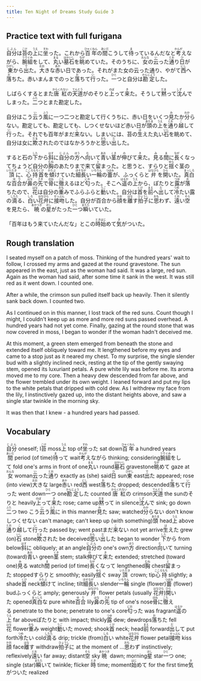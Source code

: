 ```yaml
---
title: Ten Night of Dreams Study Guide 3
---
```


## Practice text with full furigana

<p>
<ruby><rb>自分</rb><rt>じぶん</rt></ruby>は<ruby><rb>苔</rb><rt>こけ</rt></ruby>の<ruby><rb>上</rb><rt>うえ</rt></ruby>に<ruby><rb>坐</rb><rt>すわ</rt></ruby>った。これから<ruby><rb>百年</rb><rt>ひゃくねん</rt></ruby>の<ruby><rb>間</rb><rt>あいだ</rt></ruby>こうして<ruby><rb>待</rb><rt>ま</rt></ruby>っているんだなと<ruby><rb>考</rb><rt>かんが</rt></ruby>えながら、<ruby><rb>腕組</rb><rt>うでぐみ</rt></ruby>をして、<ruby><rb>丸</rb><rt>まる</rt></ruby>い<ruby><rb>墓石</rb><rt>はかいし</rt></ruby>を<ruby><rb>眺</rb><rt>なが</rt></ruby>めていた。そのうちに、<ruby><rb>女</rb><rt>おんな</rt></ruby>の<ruby><rb>云</rb><rt>い</rt></ruby>った<ruby><rb>通</rb><rt>とお</rt></ruby>り<ruby><rb>日</rb><rt>ひ</rt></ruby>が<ruby><rb>東</rb><rt>ひがし</rt></ruby>から<ruby><rb>出</rb><rt>で</rt></ruby>た。<ruby><rb>大</rb><rt>おお</rt></ruby>きな<ruby><rb>赤</rb><rt>あか</rt></ruby>い日であった。それがまた女の云った通り、やがて<ruby><rb>西</rb><rt>にし</rt></ruby>へ<ruby><rb>落</rb><rt>お</rt></ruby>ちた。赤いまんまでのっと<ruby><rb>落</rb><rt>お</rt></ruby>ちて<ruby><rb>行</rb><rt>い</rt></ruby>った。<ruby><rb>一</rb><rt>ひと</rt></ruby>つと自分は<ruby><rb>勘定</rb><rt>かんじょう</rt></ruby>した。
</p>

<p>
しばらくするとまた<ruby><rb>唐紅</rb><rt>からくれない</rt></ruby>の<ruby><rb>天道</rb><rt>てんとう</rt></ruby>がのそりと<ruby><rb>上</rb><rt>のぼ</rt></ruby>って<ruby><rb>来</rb><rt>き</rt></ruby>た。そうして<ruby><rb>黙</rb><rt>だま</rt></ruby>って<ruby><rb>沈</rb><rt>しず</rt></ruby>んでしまった。<ruby><rb>二</rb><rt>ふた</rt></ruby>つとまた勘定した。
</p>

<p>
自分はこう<ruby><rb>云</rb><rt>い</rt></ruby>う<ruby><rb>風</rb><rt>ふう</rt></ruby>に一つ二つと勘定して行くうちに、赤い日をいくつ<ruby><rb>見</rb><rt>み</rt></ruby>たか<ruby><rb>分</rb><rt>わか</rt></ruby>らない。勘定しても、勘定しても、しつくせないほど赤い日が<ruby><rb>頭</rb><rt>あたま</rt></ruby>の<ruby><rb>上</rb><rt>うえ</rt></ruby>を<ruby><rb>通</rb><rt>とお</rt></ruby>り<ruby><rb>越</rb><rt>こ</rt></ruby>して<ruby><rb>行</rb><rt>い</rt></ruby>った。それでも百年がまだ<ruby><rb>来</rb><rt>こ</rt></ruby>ない。しまいには、苔の<ruby><rb>生</rb><rt>は</rt></ruby>えた丸い<ruby><rb>石</rb><rt>いし</rt></ruby>を眺めて、自分は女に<ruby><rb>欺</rb><rt>だま</rt></ruby>されたのではなかろうかと<ruby><rb>思</rb><rt>おも</rt></ruby>い<ruby><rb>出</rb><rt>だ</rt></ruby>した。
</p>

<p>
すると石の<ruby><rb>下</rb><rt>した</rt></ruby>から<ruby><rb>斜</rb><rt>はす</rt></ruby>に<ruby><rb>自分</rb><rt>じぶん</rt></ruby>の<ruby><rb>方</rb><rt>ほう</rt></ruby>へ<ruby><rb>向</rb><rt>む</rt></ruby>いて<ruby><rb>青</rb><rt>あお</rt></ruby>い<ruby><rb>茎</rb><rt>くき</rt></ruby>が<ruby><rb>伸</rb><rt>の</rt></ruby>びて<ruby><rb>来</rb><rt>き</rt></ruby>た。<ruby><rb>見</rb><rt>み</rt></ruby>る<ruby><rb>間</rb><rt>ま</rt></ruby>に<ruby><rb>長</rb><rt>なが</rt></ruby>くなってちょうど自分の<ruby><rb>胸</rb><rt>むね</rt></ruby>のあたりまで来て<ruby><rb>留</rb><rt>と</rt></ruby>まった。と思うと、すらりと<ruby><rb>揺</rb><rt>ゆら</rt></ruby>ぐ茎の<ruby><rb>頂</rb><rt>いただき</rt></ruby>に、<ruby><rb>心持</rb><rt>こころもち</rt></ruby><ruby><rb>首</rb><rt>くび</rt></ruby>を<ruby><rb>傾</rb><rt>かたぶ</rt></ruby>けていた<ruby><rb>細長</rb><rt>ほそなが</rt></ruby>い<ruby><rb>一輪</rb><rt>いちりん</rt></ruby>の<ruby><rb>蕾</rb><rt>つぼみ</rt></ruby>が、ふっくらと<ruby><rb>弁</rb><rt>はなびら</rt></ruby>を<ruby><rb>開</rb><rt>ひら</rt></ruby>いた。<ruby><rb>真白</rb><rt>まっしろ</rt></ruby>な<ruby><rb>百合</rb><rt>ゆり</rt></ruby>が<ruby><rb>鼻</rb><rt>はな</rt></ruby>の<ruby><rb>先</rb><rt>さき</rt></ruby>で<ruby><rb>骨</rb><rt>ほね</rt></ruby>に<ruby><rb>徹</rb><rt>こた</rt></ruby>えるほど<ruby><rb>匂</rb><rt>にお</rt></ruby>った。そこへ<ruby><rb>遥</rb><rt>はるか</rt></ruby>の<ruby><rb>上</rb><rt>うえ</rt></ruby>から、ぽたりと<ruby><rb>露</rb><rt>つゆ</rt></ruby>が<ruby><rb>落</rb><rt>お</rt></ruby>ちたので、<ruby><rb>花</rb><rt>はな</rt></ruby>は自分の<ruby><rb>重</rb><rt>おも</rt></ruby>みでふらふらと<ruby><rb>動</rb><rt>うご</rt></ruby>いた。自分は<ruby><rb>首</rb><rt>くび</rt></ruby>を<ruby><rb>前</rb><rt>まえ</rt></ruby>へ<ruby><rb>出</rb><rt>だ</rt></ruby>して<ruby><rb>冷</rb><rt>つめ</rt></ruby>たい露の<ruby><rb>滴</rb><rt>したた</rt></ruby>る、<ruby><rb>白</rb><rt>しろ</rt></ruby>い<ruby><rb>花弁</rb><rt>はなびら</rt></ruby>に<ruby><rb>接吻</rb><rt>せっぷん</rt></ruby>した。自分が百合から<ruby><rb>顔</rb><rt>かお</rt></ruby>を<ruby><rb>離</rb><rt>はな</rt></ruby>す<ruby><rb>拍子</rb><rt>ひょうし</rt></ruby>に<ruby><rb>思</rb><rt>おも</rt></ruby>わず、<ruby><rb>遠</rb><rt>とお</rt></ruby>い<ruby><rb>空</rb><rt>そら</rt></ruby>を見たら、<ruby><rb>暁</rb><rt>あかつき</rt></ruby>の<ruby><rb>星</rb><rt>ほし</rt></ruby>がたった<ruby><rb>一</rb><rt>ひと</rt></ruby>つ<ruby><rb>瞬</rb><rt>またた</rt></ruby>いていた。
</p>

<p>
「百年はもう来ていたんだな」とこの<ruby><rb>時</rb><rt>とき</rt></ruby><ruby><rb>始</rb><rt>はじ</rt></ruby>めて<ruby><rb>気</rb><rt>き</rt></ruby>がついた。
</p>


## Rough translation

I seated myself on a patch of moss. Thinking of the hundred years' wait to follow, I crossed my arms and gazed at the round gravestone. The sun appeared in the east, just as the woman had said. It was a large, red sun. Again as the woman had said, after some time it sank in the west. It was still red as it went down. I counted one.

After a while, the crimson sun pulled itself back up heavily. Then it silently sank back down. I counted two.

As I continued on in this manner, I lost track of the red suns. Count though I might, I couldn't keep up as more and more red suns passed overhead. A hundred years had not yet come. Finally, gazing at the round stone that was now covered in moss, I began to wonder if the woman hadn't deceived me.

At this moment, a green stem emerged from beneath the stone and extended itself obliquely toward me. It lengthened before my eyes and came to a stop just as it neared my chest. To my surprise, the single slender bud with a slightly inclined neck, resting at the tip of the gently swaying stem, opened its luxuriant petals. A pure white lily was before me. Its aroma moved me to my core. Then a heavy dew descended from far above, and the flower trembled under its own weight. I leaned forward and put my lips to the white petals that dripped with cold dew. As I withdrew my face from the lily, I instinctively gazed up, into the distant heights above, and saw a single star twinkle in the morning sky.

It was then that I knew - a hundred years had passed.                          


## Vocabulary

<p>
<span class="vocabstudy"><ruby><rb>自分</rb><rt>じぶん</rt></ruby>&nbsp;oneself; I</span><span class="vocabstudy"><ruby><rb>苔</rb><rt>こけ</rt></ruby>&nbsp;moss</span><span class="vocabstudy"><ruby><rb>上</rb><rt>うえ</rt></ruby>&nbsp;top of</span><span class="vocabstudy"><ruby><rb>坐</rb><rt>すわ</rt></ruby>った&nbsp;sat down</span><span class="vocabstudy"><ruby><rb>百年</rb><rt>ひゃくねん</rt></ruby>&nbsp;a hundred years</span><span class="vocabstudy"><ruby><rb>間</rb><rt>あいだ</rt></ruby>&nbsp;period (of time)</span><span class="vocabstudy"><ruby><rb>待</rb><rt>ま</rt></ruby>って&nbsp;wait</span><span class="vocabstudy"><ruby><rb>考</rb><rt>かんが</rt></ruby>えながら&nbsp;thinking; considering</span><span class="vocabstudy"><ruby><rb>腕組</rb><rt>うでぐみ</rt></ruby>をして&nbsp;fold one's arms in front of one</span><span class="vocabstudy"><ruby><rb>丸</rb><rt>まる</rt></ruby>い&nbsp;round</span><span class="vocabstudy"><ruby><rb>墓石</rb><rt>はかいし</rt></ruby>&nbsp;gravestone</span><span class="vocabstudy"><ruby><rb>眺</rb><rt>なが</rt></ruby>めて&nbsp;gaze at</span><span class="vocabstudy"><ruby><rb>女</rb><rt>おんな</rt></ruby>&nbsp;woman</span><span class="vocabstudy"><ruby><rb>云</rb><rt>い</rt></ruby>った<ruby><rb>通</rb><rt>とお</rt></ruby>り&nbsp;exactly as (she) said</span><span class="vocabstudy"><ruby><rb>日</rb><rt>ひ</rt></ruby>&nbsp;sun</span><span class="vocabstudy"><ruby><rb>東</rb><rt>ひがし</rt></ruby>&nbsp;east</span><span class="vocabstudy"><ruby><rb>出</rb><rt>で</rt></ruby>た&nbsp;appeared; rose (into view)</span><span class="vocabstudy"><ruby><rb>大</rb><rt>おお</rt></ruby>きな&nbsp;large</span><span class="vocabstudy"><ruby><rb>赤</rb><rt>あか</rt></ruby>い&nbsp;red</span><span class="vocabstudy"><ruby><rb>西</rb><rt>にし</rt></ruby>&nbsp;west</span><span class="vocabstudy"><ruby><rb>落</rb><rt>お</rt></ruby>ちた&nbsp;dropped; descended</span><span class="vocabstudy"><ruby><rb>落</rb><rt>お</rt></ruby>ちて<ruby><rb>行</rb><rt>い</rt></ruby>った&nbsp;went down</span><span class="vocabstudy"><ruby><rb>一</rb><rt>ひと</rt></ruby>つ&nbsp;one</span><span class="vocabstudy"><ruby><rb>勘定</rb><rt>かんじょう</rt></ruby>した&nbsp;counted</span>
<span class="vocabstudy"><ruby><rb>唐紅</rb><rt>からくれない</rt></ruby>の&nbsp;crimson</span><span class="vocabstudy"><ruby><rb>天道</rb><rt>てんとう</rt></ruby>&nbsp;the sun</span><span class="vocabstudy">のそりと&nbsp;heavily</span><span class="vocabstudy"><ruby><rb>上</rb><rt>のぼ</rt></ruby>って<ruby><rb>来</rb><rt>き</rt></ruby>た&nbsp;rose; came up</span><span class="vocabstudy"><ruby><rb>黙</rb><rt>だま</rt></ruby>って&nbsp;in silence</span><span class="vocabstudy"><ruby><rb>沈</rb><rt>しず</rt></ruby>んで&nbsp;sink; go down</span><span class="vocabstudy"><ruby><rb>二</rb><rt>ふた</rt></ruby>つ&nbsp;two</span>
<span class="vocabstudy">こう<ruby><rb>云</rb><rt>い</rt></ruby>う<ruby><rb>風</rb><rt>ふう</rt></ruby>に&nbsp;in this manner</span><span class="vocabstudy"><ruby><rb>見</rb><rt>み</rt></ruby>た&nbsp;saw; watched</span><span class="vocabstudy"><ruby><rb>分</rb><rt>わか</rt></ruby>らない&nbsp;don't know</span><span class="vocabstudy">しつくせない&nbsp;can't manage; can't keep up (with something)</span><span class="vocabstudy"><ruby><rb>頭</rb><rt>あたま</rt></ruby>&nbsp;head</span><span class="vocabstudy"><ruby><rb>上</rb><rt>うえ</rt></ruby>&nbsp;above</span><span class="vocabstudy"><ruby><rb>通</rb><rt>とお</rt></ruby>り<ruby><rb>越</rb><rt>こ</rt></ruby>して<ruby><rb>行</rb><rt>い</rt></ruby>った&nbsp;passed by; went past</span><span class="vocabstudy">まだ<ruby><rb>来</rb><rt>こ</rt></ruby>ない&nbsp;not yet arrive</span><span class="vocabstudy"><ruby><rb>生</rb><rt>は</rt></ruby>えた&nbsp;grew (on)</span><span class="vocabstudy"><ruby><rb>石</rb><rt>いし</rt></ruby>&nbsp;stone</span><span class="vocabstudy"><ruby><rb>欺</rb><rt>だま</rt></ruby>された&nbsp;be deceived</span><span class="vocabstudy"><ruby><rb>思</rb><rt>おも</rt></ruby>い<ruby><rb>出</rb><rt>だ</rt></ruby>した&nbsp;began to wonder</span>
<span class="vocabstudy"><ruby><rb>下</rb><rt>した</rt></ruby>から&nbsp;from below</span><span class="vocabstudy"><ruby><rb>斜</rb><rt>はす</rt></ruby>に&nbsp;obliquely; at an angle</span><span class="vocabstudy"><ruby><rb>自分</rb><rt>じぶん</rt></ruby>の&nbsp;one's own</span><span class="vocabstudy"><ruby><rb>方</rb><rt>ほう</rt></ruby>&nbsp;direction</span><span class="vocabstudy"><ruby><rb>向</rb><rt>む</rt></ruby>いて&nbsp;turning (toward)</span><span class="vocabstudy"><ruby><rb>青</rb><rt>あお</rt></ruby>い&nbsp;green</span><span class="vocabstudy"><ruby><rb>茎</rb><rt>くき</rt></ruby>&nbsp;stem; stalk</span><span class="vocabstudy"><ruby><rb>伸</rb><rt>の</rt></ruby>びて<ruby><rb>来</rb><rt>き</rt></ruby>た&nbsp;extended; stretched (toward one)</span><span class="vocabstudy"><ruby><rb>見</rb><rt>み</rt></ruby>る&nbsp;watch</span><span class="vocabstudy"><ruby><rb>間</rb><rt>ま</rt></ruby>&nbsp;period (of time)</span><span class="vocabstudy"><ruby><rb>長</rb><rt>なが</rt></ruby>くなって&nbsp;lengthened</span><span class="vocabstudy"><ruby><rb>胸</rb><rt>むね</rt></ruby>&nbsp;chest</span><span class="vocabstudy"><ruby><rb>留</rb><rt>と</rt></ruby>まった&nbsp;stopped</span><span class="vocabstudy">すらりと&nbsp;smoothly; easily</span><span class="vocabstudy"><ruby><rb>揺</rb><rt>ゆら</rt></ruby>ぐ&nbsp;sway</span><span class="vocabstudy"><ruby><rb>頂</rb><rt>いただき</rt></ruby>&nbsp;crown; tip</span><span class="vocabstudy"><ruby><rb>心持</rb><rt>こころもち</rt></ruby>&nbsp;slightly; a shade</span><span class="vocabstudy"><ruby><rb>首</rb><rt>くび</rt></ruby>&nbsp;neck</span><span class="vocabstudy"><ruby><rb>傾</rb><rt>かたぶ</rt></ruby>けて&nbsp;incline; tilt</span><span class="vocabstudy"><ruby><rb>細長</rb><rt>ほそなが</rt></ruby>い&nbsp;slender</span><span class="vocabstudy"><ruby><rb>一輪</rb><rt>いちりん</rt></ruby>&nbsp;single (flower)</span><span class="vocabstudy"><ruby><rb>蕾</rb><rt>つぼみ</rt></ruby>&nbsp;(flower) bud</span><span class="vocabstudy">ふっくらと&nbsp;amply; generously</span><span class="vocabstudy"><ruby><rb>弁</rb><rt>はなびら</rt></ruby>&nbsp;flower petals (usually <ruby><rb>花弁</rb><rt>はなびら</rt></ruby>)</span><span class="vocabstudy"><ruby><rb>開</rb><rt>ひら</rt></ruby>いた&nbsp;opened</span><span class="vocabstudy"><ruby><rb>真白</rb><rt>まっしろ</rt></ruby>な&nbsp;pure white</span><span class="vocabstudy"><ruby><rb>百合</rb><rt>ゆり</rt></ruby>&nbsp;lily</span><span class="vocabstudy"><ruby><rb>鼻</rb><rt>はな</rt></ruby>の<ruby><rb>先</rb><rt>さき</rt></ruby>&nbsp;tip of one's nose</span><span class="vocabstudy"><ruby><rb>骨</rb><rt>ほね</rt></ruby>に<ruby><rb>徹</rb><rt>こた</rt></ruby>える&nbsp;penetrate to the bone; penetrate to one's core</span><span class="vocabstudy"><ruby><rb>匂</rb><rt>にお</rt></ruby>った&nbsp;was fragrant</span><span class="vocabstudy"><ruby><rb>遥</rb><rt>はるか</rt></ruby>の<ruby><rb>上</rb><rt>うえ</rt></ruby>&nbsp;far above</span><span class="vocabstudy">ぽたりと&nbsp;with impact; thickly</span><span class="vocabstudy"><ruby><rb>露</rb><rt>つゆ</rt></ruby>&nbsp;dew; dewdrops</span><span class="vocabstudy"><ruby><rb>落</rb><rt>お</rt></ruby>ちた&nbsp;fell</span><span class="vocabstudy"><ruby><rb>花</rb><rt>はな</rt></ruby>&nbsp;flower</span><span class="vocabstudy"><ruby><rb>重</rb><rt>おも</rt></ruby>み&nbsp;weight</span><span class="vocabstudy"><ruby><rb>動</rb><rt>うご</rt></ruby>いた&nbsp;moved; shook</span><span class="vocabstudy"><ruby><rb>首</rb><rt>くび</rt></ruby>&nbsp;neck; head</span><span class="vocabstudy"><ruby><rb>前</rb><rt>まえ</rt></ruby>&nbsp;forward</span><span class="vocabstudy"><ruby><rb>出</rb><rt>だ</rt></ruby>して&nbsp;put forth</span><span class="vocabstudy"><ruby><rb>冷</rb><rt>つめ</rt></ruby>たい&nbsp;cold</span><span class="vocabstudy"><ruby><rb>滴</rb><rt>したた</rt></ruby>る&nbsp;drip; trickle (from)</span><span class="vocabstudy"><ruby><rb>白</rb><rt>しろ</rt></ruby>い&nbsp;white</span><span class="vocabstudy"><ruby><rb>花弁</rb><rt>はなびら</rt></ruby>&nbsp;flower petal</span><span class="vocabstudy"><ruby><rb>接吻</rb><rt>せっぷん</rt></ruby>&nbsp;kiss</span><span class="vocabstudy"><ruby><rb>顔</rb><rt>かお</rt></ruby>&nbsp;face</span><span class="vocabstudy"><ruby><rb>離</rb><rt>はな</rt></ruby>す&nbsp;withdraw</span><span class="vocabstudy"><ruby><rb>拍子</rb><rt>ひょうし</rt></ruby>に&nbsp;at the moment of ...</span><span class="vocabstudy"><ruby><rb>思</rb><rt>おも</rt></ruby>わず&nbsp;instinctively; reflexively</span><span class="vocabstudy"><ruby><rb>遠</rb><rt>とお</rt></ruby>い&nbsp;far away; distant</span><span class="vocabstudy"><ruby><rb>空</rb><rt>そら</rt></ruby>&nbsp;sky</span><span class="vocabstudy"><ruby><rb>暁</rb><rt>あかつき</rt></ruby>&nbsp;dawn; morning</span><span class="vocabstudy"><ruby><rb>星</rb><rt>ほし</rt></ruby>&nbsp;star</span><span class="vocabstudy"><ruby><rb>一</rb><rt>ひと</rt></ruby>つ&nbsp;one; single (star)</span><span class="vocabstudy"><ruby><rb>瞬</rb><rt>またた</rt></ruby>いて&nbsp;twinkle; flicker</span>
<span class="vocabstudy"><ruby><rb>時</rb><rt>とき</rt></ruby>&nbsp;time; moment</span><span class="vocabstudy"><ruby><rb>始</rb><rt>はじ</rt></ruby>めて&nbsp;for the first time</span><span class="vocabstudy"><ruby><rb>気</rb><rt>き</rt></ruby>がついた&nbsp;realized</span>
</p>
